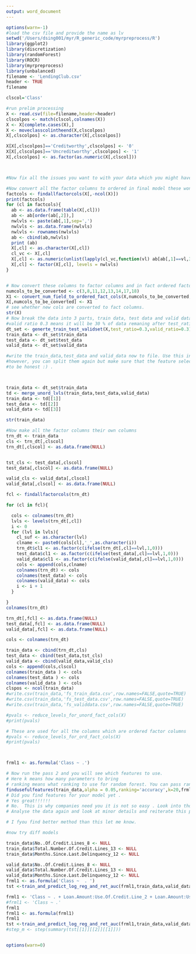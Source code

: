 ```yaml
---
output: word_document
---
```

```r
options(warn=-1)
#load the csv file and provide the name as lv
setwd('/Users/dsing001/myr/R_generic_code/myrpreprocess/R')
library(ggplot2)
library(discretization)
library(randomForest)
library(ROCR)
library(myrpreprocess)
library(unbalanced)
filename <- 'LendingClub.csv'
header <- TRUE
filename

clscol='Class'

#run prelim processing
X <- read.csv(file=filename,header=header)
clscolpos <- match(clscol,colnames(X))
X <- X[complete.cases(X),]
X <- moveclasscolintheend(X,clscolpos)
X[,clscolpos] <- as.character(X[,clscolpos])

X[X[,clscolpos]=='Creditworthy',clscolpos] <- '0'
X[X[,clscolpos]=='Uncreditworthy',clscolpos] <- '1'
X[,clscolpos] <- as.factor(as.numeric(X[,clscol]))



#Now fix all the issues you want to with your data which you might have got idea from Pass_1 as well as from your own analytics.

#Now convert all the factor columns to ordered in final model these wont be ordered
factcols <- findallfactorcols(X[,-ncol(X)])
print(factcols)
for (cl in factcols){
  ab <- as.data.frame(table(X[,cl]))
  ab <- ab[order(ab[,2]),]
  nwlvls <- paste(ab[,1],sep=',')
  nwlvls <- as.data.frame(nwlvls)
  nwlvls <- rownames(nwlvls)
  ab <- cbind(ab,nwlvls)
  print (ab)
  X[,cl] <- as.character(X[,cl])
  cl_vc <- X[,cl]
  X[,cl] <- as.numeric(unlist(lapply(cl_vc,function(vl) ab[ab[,1]==vl,3])))
  X[,cl] <- factor(X[,cl], levels = nwlvls)
}


# Now convert these columns to factor columns and in fact ordered factor columns
numcols_to_be_converted <- c(3,8,11,12,13,14,17,18)
X1 <- convert_num_field_to_ordered_fact_cols(X,numcols_to_be_converted,alpha=0.05)
X[,numcols_to_be_converted] <- X1
# see whether new cols are converted to fact columns.
str(X)
# Now break the data into 3 parts, train data, test data and valid data as feature selection should always be done on train data and never on test and valid data.
#valid ratio 0.3 means it will be 30 % of data remaning after test_ratio has been splitted. so if test_ratio is 0.3 and valid_ratio is 0.3  valid data will be (1-0.3)*0.3 i.e. 0.21 of total data passed
dt_set <- generte_train_test_validset(X,test_ratio=0.3,valid_ratio=0.3)
train_data <- dt_set$train_data
test_data <- dt_set$test_data
valid_data <- dt_set$valid_data

#write the train_data,test_data and valid_data now to file. Use this in 3rd step of modelling.
#however, you can split them again but make sure that the feature selection part is run once or if you want to repeat it on same data
#to be honest :) .



train_data <- dt_set$train_data
td <- merge_unord_lvls(train_data,test_data,valid_data)
train_data <- td[[1]]
test_data <- td[[2]]
valid_data <- td[[3]]

str(train_data)

#Now make all the factor columns their own columns
trn_dt <- train_data
cls <- trn_dt[,clscol]
trn_dt[,clscol] <- as.data.frame(NULL)


tst_cls <- test_data[,clscol]
test_data[,clscol] <- as.data.frame(NULL)

valid_cls <- valid_data[,clscol] 
valid_data[,clscol] <- as.data.frame(NULL)

fcl <- findallfactorcols(trn_dt)

for (cl in fcl){

  cols <- colnames(trn_dt)
  lvls <- levels(trn_dt[,cl])
  i <- 0
  for (lvl in lvls){
    cl_suf <- as.character(lvl)
    clname <- paste0(cols[cl],'_',as.character(i))
    trn_dt$cl1 <- as.factor(c(ifelse(trn_dt[,cl]==lvl,1,0)))
    test_data$cl1 <- as.factor(c(ifelse(test_data[,cl]==lvl,1,0)))
    valid_data$cl1 <- as.factor(c(ifelse(valid_data[,cl]==lvl,1,0)))
    cols <- append(cols,clname)
    colnames(trn_dt) <- cols
    colnames(test_data) <- cols
    colnames(valid_data) <- cols
    i <- i + 1
  }

}
colnames(trn_dt)

trn_dt[,fcl] <- as.data.frame(NULL)  
test_data[,fcl] <- as.data.frame(NULL)  
valid_data[,fcl] <- as.data.frame(NULL)  

cols <- colnames(trn_dt)

train_data <- cbind(trn_dt,cls)
test_data <- cbind(test_data,tst_cls)
valid_data <- cbind(valid_data,valid_cls)
cols <- append(cols,clscol)
colnames(train_data ) <- cols
colnames(test_data ) <- cols
colnames(valid_data ) <- cols
clspos <- ncol(train_data)
#write.csv(train_data,'fs_train_data.csv',row.names=FALSE,quote=TRUE)
#write.csv(train_data,'fs_test_data.csv',row.names=FALSE,quote=TRUE)
#write.csv(train_data,'fs_validdata.csv',row.names=FALSE,quote=TRUE)

#pvals <- reduce_levels_for_unord_fact_cols(X)
#print(pvals)

# These are used for all the columns which are ordered factor columns
#pvals <- reduce_levels_for_ord_fact_cols(X)
#print(pvals)



frml1 <- as.formula('Class ~ .')

# Now run the pass 2 and you will see which features to use.
# Here k means how many parameters to bring
# ranking means what ranking to use for random forest. You can pass random forest parameters as well.
findusefulfeatures(train_data,alpha = 0.05,ranking='accuracy',k=20,frml1,ntree=10)
# Did you find features for your model yet . 
# Yes great!!!!!!
# No.  This is why companies need you it is not so easy . Look into those graphs
# Analyse the data again and look at minor details and reiterate this process unless you get it right.

# I fyou find better method than this let me know. 

#now try diff models

train_data$No..Of.Credit.Lines_8 <- NULL
train_data$Total.Number.Of.Credit.Lines_13 <- NULL
train_data$Months.Since.Last.Delinquency_12 <- NULL

valid_data$No..Of.Credit.Lines_8 <- NULL
valid_data$Total.Number.Of.Credit.Lines_13 <- NULL
valid_data$Months.Since.Last.Delinquency_12 <- NULL
frml1 <- as.formula('Class ~  . ')
tst <-train_and_predict_log_reg_and_ret_auc(frml1,train_data,valid_data,predict_type='response')

frml1 <- 'Class ~ . + Loan.Amount:Use.Of.Credit.Line_2 + Loan.Amount:Use.Of.Credit.Line_3 + Loan.Amount:Use.Of.Credit.Line_4 + Loan.Amount:No..Of.Credit.Lines_3 + Loan.Amount:Home.Ownership_0 + Annual.Income:Employment.Length_0 + Annual.Income:Debt.To.Income.Ratio_0  + Loan.Amount:FICO.Credit.Score_4 + Loan.Amount:FICO.Credit.Score_5 + Loan.Amount:FICO.Credit.Score_6 + Months.Since.Last.Delinquency_1:Annual.Income + No..Inquiries.In.Last.6.Months_1:Annual.Income + No..Inquiries.In.Last.6.Months_1:Annual.Income + Months.Since.Last.Delinquency_8:Annual.Income + Use.Of.Credit.Line_0:Annual.Income + Use.Of.Credit.Line_1:Annual.Income + Use.Of.Credit.Line_3:Annual.Income + Use.Of.Credit.Line_7:Annual.Income + Loan.Amount*Loan.Term_0 + Loan.Amount:Loan.Term_1 + Annual.Income:Loan.Term_0 + Annual.Income:Loan.Term_1 + Loan.Amount:Loan.Purpose_1 + Loan.Amount:Loan.Purpose_2 + Annual.Income:Loan.Purpose_1 + Annual.Income:Loan.Purpose_0 + Annual.Income:Address.State_3 + No..Delinquencies.In.Last.2.Years_1:Annual.Income + Earliest.Credit.Line.Opened:Use.Of.Credit.Line_3 + Use.Of.Credit.Line_10:Earliest.Credit.Line.Opened + Total.Credit.Balance:FICO.Credit.Score_6 + Months.Since.Last.Delinquency_9:Total.Credit.Balance + Total.Credit.Balance:FICO.Credit.Score_6 + Total.Credit.Balance:No..Of.Credit.Lines_3 +  Total.Credit.Balance:No..Of.Credit.Lines_6 +  Total.Credit.Balance:No..Of.Credit.Lines_4 +  Total.Credit.Balance:Loan.Purpose_0 +  Total.Credit.Balance:Loan.Purpose_1 + Loan.Application.Description:Address.State_1  + Employment.Length_2:No..Delinquencies.In.Last.2.Years_0'
#frml1 <- 'Class ~ .'
frml1
frml1 <- as.formula(frml1)
frml1
tst <-train_and_predict_log_reg_and_ret_auc(frml1,train_data,valid_data,predict_type='response')
#step_m <- step(summary(tst[[1]][[2]][[1]]))


options(warn=0)
```

